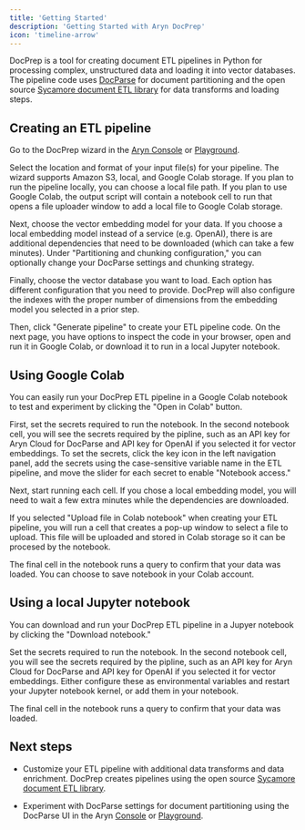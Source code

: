 ```yaml
---
title: 'Getting Started'
description: 'Getting Started with Aryn DocPrep'
icon: 'timeline-arrow'
---
```


DocPrep is a tool for creating document ETL pipelines in Python for processing complex, unstructured data and loading it into vector databases. The pipeline code uses [DocParse](https://console.aryn.cloud/docparse) for document partitioning and the open source [Sycamore document ETL library](https://github.com/aryn-ai/sycamore) for data transforms and loading steps.

## Creating an ETL pipeline

Go to the DocPrep wizard in the [Aryn Console](https://console.aryn.cloud/docprep) or [Playground](https://play.aryn.cloud).

Select the location and format of your input file(s) for your pipeline. The wizard supports Amazon S3, local, and Google Colab storage. If you plan to run the pipeline locally, you can choose a local file path. If you plan to use Google Colab, the output script will contain a notebook cell to run that opens a file uploader window to add a local file to Google Colab storage.

Next, choose the vector embedding model for your data. If you choose a local embedding model instead of a service (e.g. OpenAI), there is are additional dependencies that need to be downloaded (which can take a few minutes). Under "Partitioning and chunking configuration," you can optionally change your DocParse settings and chunking strategy.

Finally, choose the vector database you want to load. Each option has different configuration that you need to provide. DocPrep will also configure the indexes with the proper number of dimensions from the embedding model you selected in a prior step.

Then, click "Generate pipeline" to create your ETL pipeline code. On the next page, you have options to inspect the code in your browser, open and run it in Google Colab, or download it to run in a local Jupyter notebook. 


## Using Google Colab

You can easily run your DocPrep ETL pipeline in a Google Colab notebook to test and experiment by clicking the "Open in Colab" button. 

First, set the secrets required to run the notebook. In the second notebook cell, you will see the secrets required by the pipline, such as an API key for Aryn Cloud for DocParse and API key for OpenAI if you selected it for vector embeddings. To set the secrets, click the key icon in the left navigation panel, add the secrets using the case-sensitive variable name in the ETL pipeline, and move the slider for each secret to enable "Notebook access."

Next, start running each cell. If you chose a local embedding model, you will need to wait a few extra minutes while the dependencies are downloaded. 

If you selected "Upload file in Colab notebook" when creating your ETL pipeline, you will run a cell that creates a pop-up window to select a file to upload. This file will be uploaded and stored in Colab storage so it can be procesed by the notebook.

The final cell in the notebook runs a query to confirm that your data was loaded. You can choose to save notebook in your Colab account.


## Using a local Jupyter notebook

You can download and run your DocPrep ETL pipeline in a Jupyer notebook by clicking the "Download notebook." 

Set the secrets required to run the notebook. In the second notebook cell, you will see the secrets required by the pipline, such as an API key for Aryn Cloud for DocParse and API key for OpenAI if you selected it for vector embeddings. Either configure these as environmental variables and restart your Jupyter notebook kernel, or add them in your notebook.

The final cell in the notebook runs a query to confirm that your data was loaded. 


## Next steps

* Customize your ETL pipeline with additional data transforms and data enrichment. DocPrep creates pipelines using the open source [Sycamore document ETL library](https://github.com/aryn-ai/sycamore). 

* Experiment with DocParse settings for document partitioning using the DocParse UI in the Aryn [Console](https://console.aryn.cloud/docparse/) or [Playground](https://play.aryn.cloud).


